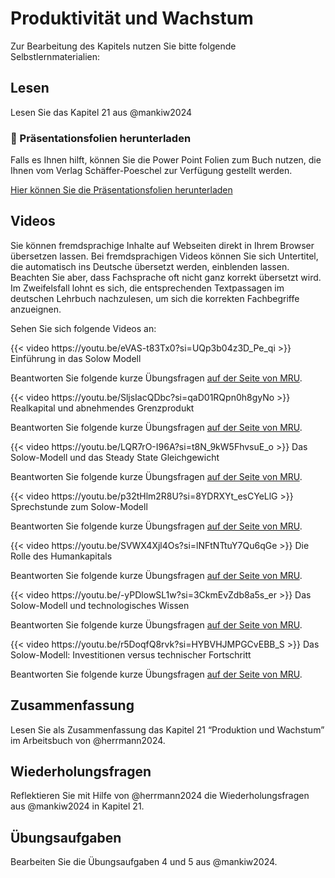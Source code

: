 # Produktivität und Wachstum

Zur Bearbeitung des Kapitels nutzen Sie bitte folgende Selbstlernmaterialien:

## Lesen

Lesen Sie das Kapitel 21 aus @mankiw2024

::: callout-note
### 📂 Präsentationsfolien herunterladen

Falls es Ihnen hilft, können Sie die Power Point Folien zum Buch nutzen, die Ihnen vom Verlag Schäffer-Poeschel zur Verfügung gestellt werden.

[Hier können Sie die Präsentationsfolien herunterladen](resources/chapter21.ppt){.btn .btn-primary target="_blank"}
:::

## Videos

::: {.callout-important title="Praktischer Hinweis"}
Sie können fremdsprachige Inhalte auf Webseiten direkt in Ihrem Browser übersetzen lassen. Bei fremdsprachigen Videos können Sie sich Untertitel, die automatisch ins Deutsche übersetzt werden, einblenden lassen. Beachten Sie aber, dass Fachsprache oft nicht ganz korrekt übersetzt wird. Im Zweifelsfall lohnt es sich, die entsprechenden Textpassagen im deutschen Lehrbuch nachzulesen, um sich die korrekten Fachbegriffe anzueignen.
:::

Sehen Sie sich folgende Videos an:



::: {#vid-solow1}
{{< video https://youtu.be/eVAS-t83Tx0?si=UQp3b04z3D_Pe_qi >}} Einführung in das Solow Modell
:::

Beantworten Sie folgende kurze Übungsfragen [auf der Seite von MRU](https://mru.org/practice-questions/introduction-solow-model-practice-questions){target="_blank"}.

::: {.callout-tip collapse="true" title="Video: Realkapital und abnehmendes Grenzprodukt"}
<div>

::: {#vid-solow2}
{{< video https://youtu.be/SljsIacQDbc?si=qaD01RQpn0h8gyNo >}} Realkapital und abnehmendes Grenzprodukt
:::

</div>

Beantworten Sie folgende kurze Übungsfragen [auf der Seite von MRU](https://mru.org/practice-questions/physical-capital-and-diminishing-returns-practice-questions){target="_blank"}.
:::

::: {.callout-tip collapse="true" title="Video: Das Solow-Modell und das Steady State Gleichgewicht"}
<div>

::: {#vid-solow3}
{{< video https://youtu.be/LQR7rO-I96A?si=t8N_9kW5FhvsuE_o >}} Das Solow-Modell und das Steady State Gleichgewicht
:::

</div>

Beantworten Sie folgende kurze Übungsfragen [auf der Seite von MRU](https://mru.org/practice-questions/solow-model-and-steady-state-practice-questions){target="_blank"}.
:::

::: {.callout-tip collapse="true" title="Video: Sprechstunde zum Solow-Modell"}
<div>

::: {#vid-solow4}
{{< video https://youtu.be/p32tHlm2R8U?si=8YDRXYt_esCYeLlG >}} Sprechstunde zum Solow-Modell
:::

</div>

Beantworten Sie folgende kurze Übungsfragen [auf der Seite von MRU](https://mru.org/practice-questions/office-hours-solow-model-practice-questions){target="_blank"}.
:::

::: {.callout-tip collapse="true" title="Video: Die Rolle des Humankapitals"}
<div>

::: {#vid-solow5}
{{< video https://youtu.be/SVWX4Xjl4Os?si=lNFtNTtuY7Qu6qGe >}} Die Rolle des Humankapitals
:::

</div>

Beantworten Sie folgende kurze Übungsfragen [auf der Seite von MRU](https://mru.org/practice-questions/human-capital-and-conditional-convergence-practice-questions){target="_blank"}.
:::

::: {.callout-tip collapse="true" title="Video: Das Solow-Modell und technologisches Wissen"}
<div>

::: {#vid-solow6}
{{< video https://youtu.be/-yPDlowSL1w?si=3CkmEvZdb8a5s_er >}} Das Solow-Modell und technologisches Wissen
:::

</div>

Beantworten Sie folgende kurze Übungsfragen [auf der Seite von MRU](https://mru.org/practice-questions/solow-model-and-ideas-practice-questions){target="_blank"}.
:::

::: {.callout-tip collapse="true" title="Video: Sprechstunde zum Solow-Modell: Investitionen versus technischer Fortschritt"}
<div>

::: {#vid-solow7}
{{< video https://youtu.be/r5DoqfQ8rvk?si=HYBVHJMPGCvEBB_S >}} Das Solow-Modell: Investitionen versus technischer Fortschritt
:::

</div>

Beantworten Sie folgende kurze Übungsfragen [auf der Seite von MRU](https://mru.org/practice-questions/office-hours-solow-model-investments-vs-ideas){target="_blank"}.
:::

## Zusammenfassung

Lesen Sie als Zusammenfassung das Kapitel 21 "Produktion und Wachstum" im Arbeitsbuch von @herrmann2024.

## Wiederholungsfragen

Reflektieren Sie mit Hilfe von @herrmann2024 die Wiederholungsfragen aus @mankiw2024 in Kapitel 21.


## Übungsaufgaben

Bearbeiten Sie die Übungsaufgaben 4 und 5 aus @mankiw2024.
